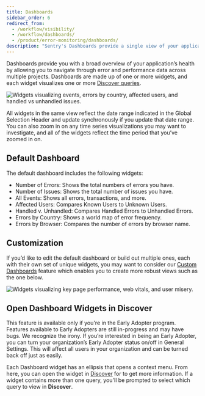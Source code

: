 ```yaml
---
title: Dashboards
sidebar_order: 6
redirect_from:
  - /workflow/visibility/
  - /workflow/dashboards/
  - /product/error-monitoring/dashboards/
description: "Sentry's Dashboards provide a single view of your application's health, including the ability to navigate issues and performance across multiple projects."
---
```


Dashboards provide you with a broad overview of your application’s health by allowing you to navigate through error and performance data across multiple projects. Dashboards are made up of one or more widgets, and each widget visualizes one or more [Discover queries](/product/discover-queries/).

![Widgets visualizing events, errors by country, affected users, and handled vs unhandled issues.](dashboard-default.png)

All widgets in the same view reflect the date range indicated in the Global Selection Header and update synchronously if you update that date range. You can also zoom in on any time series visualizations you may want to investigate, and all of the widgets reflect the time period that you’ve zoomed in on.

## Default Dashboard
The default dashboard includes the following widgets:

- Number of Errors: Shows the total numbers of errors you have.
- Number of Issues: Shows the total number of issues you have.
- All Events: Shows all errors, transactions, and more.
- Affected Users: Compares Known Users to Unknown Users.
- Handled v. Unhandled: Compares Handled Errors to Unhandled Errors.
- Errors by Country: Shows a world map of error frequency.
- Errors by Browser: Compares the number of errors by browser name.

## Customization
If you’d like to edit the default dashboard or build out multiple ones, each with their own set of unique widgets, you may want to consider our [Custom Dashboards](/product/dashboards/custom-dashboards/) feature which enables you to create more robust views such as the one below.

![Widgets visualizing key page performance, web vitals, and user misery.](dashboard-custom.png)

## Open Dashboard Widgets in Discover

<Note>

This feature is available only if you're in the Early Adopter program. Features available to Early Adopters are still in-progress and may have bugs. We recognize the irony. If you’re interested in being an Early Adopter, you can turn your organization’s Early Adopter status on/off in General Settings. This will affect all users in your organization and can be turned back off just as easily.

</Note>

Each Dashboard widget has an ellipsis that opens a context menu. From here, you can open the widget in [Discover](/product/discover-queries/) for to get more information. If a widget contains more than one query, you'll be prompted to select which query to view in **Discover**.
